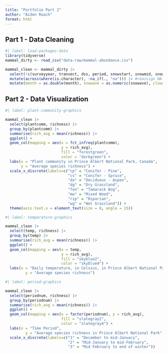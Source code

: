 ```yaml
---
title: "Portfolio Part 2"
author: "Aiden Roach"
format: html
---
```


## Part 1 - Data Cleaning

```r
#| label: load-packages-data
library(tidyverse)
mammal_dirty <- read_csv("data-raw/mammal-abundance.csv")
```

```r
mammal_clean <- mammal_dirty |> 
  select(!c(surveyyear, transect, dss, period, snowstart, snowmid, snowend, observer, obsnum, dirwind, crustart, crumid,cruend, ytemp, ywind, ywdir, segment, segid, comments)) |> #remove unneeded variables
  mutate(across(where(is.character), ~na_if(., "na"))) |> #reassign NA values
  mutate(month = as.double(month), snowave = as.numeric(snowave), cloudcover = as.numeric(cloudcover), avewind = as.numeric(avewind), precip = as.numeric(precip), temp = as.numeric(temp), periodnum = as.character(periodnum), plantcomm = as.character(plantcomm)) #reassign variable types
```

## Part 2 - Data Visualization

```r
#| label: plant-community-graphics

mammal_clean |> 
  select(plantcomm, richness) |>
  group_by(plantcomm) |> 
  summarise(rich_avg = mean(richness)) |> 
  ggplot() + 
  geom_col(mapping = aes(x = fct_infreq(plantcomm), 
                         y = rich_avg), 
                         fill = "forestgreen",
                         color = "darkgreen") + 
  labs(x = "Plant community in Prince Albert National Park, Canada", 
       y = "Average species richness") +
  scale_x_discrete(labels=c("cp" = "Conifer - Pine", 
                            "cs" = "Conifer - Spruce", 
                            "da" = "Deciduous - Aspen", 
                            "dg" = "Dry Grassland", 
                            "fen" = "Tamarack Bog", 
                            "mw" = "Mixed Wood", 
                            "rip" = "Riparian", 
                            "wg" = "Wet Grassland")) + 
  theme(axis.text.x = element_text(size = 8, angle = 15))

```

```r
#| label: temperature-graphics

mammal_clean |> 
  select(temp, richness) |> 
  group_by(temp) |> 
  summarise(rich_avg = mean(richness)) |> 
  ggplot() + 
  geom_col(mapping = aes(x = temp, 
                         y = rich_avg), 
                         fill = "skyblue2",
                         color = "skyblue4") + 
  labs(x = "Daily temperature, in Celsius, in Prince Albert National Park", 
         y = "Average species richness")      

```

```r
#| label: period-graphics

mammal_clean |> 
  select(periodnum, richness) |> 
  group_by(periodnum) |> 
  summarise(rich_avg = mean(richness)) |> 
  ggplot() + 
  geom_col(mapping = aes(x = factor(periodnum), y = rich_avg), 
                         fill = "slategray2",
                         color = "slategray4") + 
  labs(x = "Time Period", 
         y = "Average species richness in Prince Albert National Park") +
  scale_x_discrete(labels=c("1" = "December to mid-January", 
                            "2" = "Mid-January to mid-February", 
                            "3" = "Mid February to end of winter"))         

```


